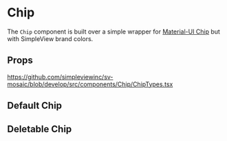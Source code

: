 
<Meta title="Components/Chip/Readme"/>

# Chip

The `Chip` component is built over a simple wrapper for [Material-UI Chip](https://material-ui.com/components/chips/) but with SimpleView brand colors.

## Props

https://github.com/simpleviewinc/sv-mosaic/blob/develop/src/components/Chip/ChipTypes.tsx

## Default Chip

<Preview withSource="none">
	<stories.Default />
</Preview>

## Deletable Chip

<Preview withSource="none">
	<stories.DeletableChip />
</Preview>
